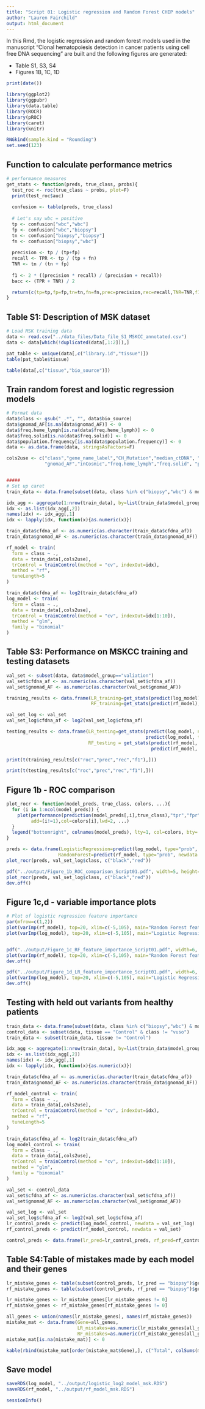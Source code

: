 ```yaml
---
title: "Script 01: Logistic regression and Random Forest CHIP models"
author: "Lauren Fairchild"
output: html_document
---
```


In this Rmd, the logistic regression and random forest models used in the manuscript "Clonal hematopoiesis detection in cancer patients using cell free DNA sequencing" are built and the following figures are generated:

* Table S1, S3, S4
* Figures 1B, 1C, 1D


```r
print(date())
```

```r
library(ggplot2)
library(ggpubr)
library(data.table)
library(ROCR)
library(pROC)
library(caret)
library(knitr)

RNGkind(sample.kind = "Rounding")
set.seed(123)
```

## Function to calculate performance metrics
```r
# performance measures
get_stats <- function(preds, true_class, probs){
  test_roc <- roc(true_class ~ probs, plot=F)
  print(test_roc$auc)
  
  confusion <- table(preds, true_class)
  
  # Let's say wbc = positive
  tp <- confusion["wbc","wbc"]
  fp <- confusion["wbc","biopsy"]
  tn <- confusion["biopsy","biopsy"]
  fn <- confusion["biopsy","wbc"]
  
  precision <- tp / (tp+fp)
  recall <- TPR <- tp / (tp + fn)
  TNR <- tn / (tn + fp)
  
  f1 <- 2 * ((precision * recall) / (precision + recall))
  bacc <- (TPR + TNR) / 2

  return(c(tp=tp,fp=fp,tn=tn,fn=fn,prec=precision,rec=recall,TNR=TNR,f1=f1,bacc=bacc,roc=test_roc$auc))
}
```

## Table S1: Description of MSK dataset
```r
# Load MSK training data 
data <- read.csv("../data_files/Data_file_S1_MSKCC_annotated.csv")
data <- data[which(!duplicated(data[,1:2])),]

pat_table <- unique(data[,c("library.id","tissue")])
table(pat_table$tissue)

table(data[,c("tissue","bio_source")])
```

## Train random forest and logistic regression models
```r
# Format data
data$class <- gsub("_.*", "", data$bio_source)
data$gnomad_AF[is.na(data$gnomad_AF)] <- 0
data$freq.heme_lymph[is.na(data$freq.heme_lymph)] <- 0
data$freq.solid[is.na(data$freq.solid)] <- 0
data$population.frequency[is.na(data$population.frequency)] <- 0
data <- as.data.frame(data, stringsAsFactors=F)

cols2use <- c("class","gene_name_label","CH_Mutation","median_ctDNA", "tq_ctDNA", grep("SBS", colnames(data), value=T), "cfdna_af", 
              "gnomad_AF","inCosmic","freq.heme_lymph","freq.solid", "population.frequency")


#####
# Set up caret
train_data <- data.frame(subset(data, class %in% c("biopsy","wbc") & model_group !="valiation"))

idx_agg <- aggregate(1:nrow(train_data), by=list(train_data$model_group), paste)
idx <- as.list(idx_agg[,2])
names(idx) <- idx_agg[,1]
idx <- lapply(idx, function(x){as.numeric(x)})

train_data$cfdna_af <- as.numeric(as.character(train_data$cfdna_af))
train_data$gnomad_AF <- as.numeric(as.character(train_data$gnomad_AF))

rf_model <- train(
  form = class ~ .,
  data = train_data[,cols2use],
  trControl = trainControl(method = "cv", indexOut=idx),
  method = "rf",
  tuneLength=5
)

train_data$cfdna_af <- log2(train_data$cfdna_af)
log_model <- train(
  form = class ~ .,
  data = train_data[,cols2use],
  trControl = trainControl(method = "cv", indexOut=idx[1:10]),
  method = "glm",
  family = "binomial"
)
```

## Table S3: Performance on MSKCC training and testing datasets
```r
val_set <- subset(data, data$model_group=="valiation")
val_set$cfdna_af <- as.numeric(as.character(val_set$cfdna_af))
val_set$gnomad_AF <- as.numeric(as.character(val_set$gnomad_AF))

training_results <- data.frame(LR_training=get_stats(predict(log_model), train_data$class, predict(log_model, type="prob")[,2]),
                               RF_training=get_stats(predict(rf_model), train_data$class, predict(rf_model, type="prob")[,2]))

val_set_log <- val_set
val_set_log$cfdna_af <- log2(val_set_log$cfdna_af)

testing_results <- data.frame(LR_testing=get_stats(predict(log_model, newdata = val_set_log), val_set_log$class, 
                                                   predict(log_model, type="prob", newdata = val_set_log)[,2]),
                              RF_testing = get_stats(predict(rf_model, newdata = val_set), val_set$class, 
                                                     predict(rf_model, type="prob", newdata = val_set)[,2]))

print(t(training_results[c("roc","prec","rec","f1"),]))

print(t(testing_results[c("roc","prec","rec","f1"),]))
```

## Figure 1b - ROC comparison
```r
plot_rocr <- function(model_preds, true_class, colors, ...){
  for (i in 1:ncol(model_preds)) {
    plot(performance(prediction(model_preds[,i],true_class),"tpr","fpr"), 
         add=(i!=1),col=colors[i],lwd=2, ...)
  }
  legend("bottomright", colnames(model_preds), lty=1, col=colors, bty='n')
}

preds <- data.frame(LogisticRegression=predict(log_model, type="prob", newdata = val_set_log)[,2],
                   RandomForest=predict(rf_model, type="prob", newdata = val_set)[,2])
plot_rocr(preds, val_set_log$class, c("black","red"))

pdf("../output/Figure_1b_ROC_comparison_Script01.pdf", width=5, height=5, useDingbats = F)
plot_rocr(preds, val_set_log$class, c("black","red"))
dev.off()
```

## Figure 1c,d - variable importance plots
```r
# Plot of logistic regression feature importance
par(mfrow=c(1,2))
plot(varImp(rf_model), top=20, xlim=c(-5,105), main="Random Forest feature importance")
plot(varImp(log_model), top=20, xlim=c(-5,105), main="Logistic Regression feature importance")


pdf("../output/Figure_1c_RF_feature_importance_Script01.pdf", width=6, height=4, useDingbats = F)
plot(varImp(rf_model), top=20, xlim=c(-5,105), main="Random Forest feature importance")
dev.off()

pdf("../output/Figure_1d_LR_feature_importance_Script01.pdf", width=6, height=4, useDingbats = F)
plot(varImp(log_model), top=20, xlim=c(-5,105), main="Logistic Regression feature importance")
dev.off()
```

## Testing with held out variants from healthy patients
```r
train_data <- data.frame(subset(data, class %in% c("biopsy","wbc") & model_group !="valiation"))
control_data <- subset(data, tissue == "Control" & class != "vuso")
train_data <- subset(train_data, tissue != "Control")

idx_agg <- aggregate(1:nrow(train_data), by=list(train_data$model_group), paste)
idx <- as.list(idx_agg[,2])
names(idx) <- idx_agg[,1]
idx <- lapply(idx, function(x){as.numeric(x)})

train_data$cfdna_af <- as.numeric(as.character(train_data$cfdna_af))
train_data$gnomad_AF <- as.numeric(as.character(train_data$gnomad_AF))

rf_model_control <- train(
  form = class ~ .,
  data = train_data[,cols2use],
  trControl = trainControl(method = "cv", indexOut=idx),
  method = "rf",
  tuneLength=5
)

train_data$cfdna_af <- log2(train_data$cfdna_af)
log_model_control <- train(
  form = class ~ .,
  data = train_data[,cols2use],
  trControl = trainControl(method = "cv", indexOut=idx[1:10]),
  method = "glm",
  family = "binomial"
)

val_set <- control_data
val_set$cfdna_af <- as.numeric(as.character(val_set$cfdna_af))
val_set$gnomad_AF <- as.numeric(as.character(val_set$gnomad_AF))

val_set_log <- val_set
val_set_log$cfdna_af <- log2(val_set_log$cfdna_af)
lr_control_preds <- predict(log_model_control, newdata = val_set_log)
rf_control_preds <- predict(rf_model_control, newdata = val_set)

control_preds <- data.frame(lr_pred=lr_control_preds, rf_pred=rf_control_preds, gene = val_set_log$gene_name)
```

## Table S4:Table of mistakes made by each model and their genes
```r
lr_mistake_genes <- table(subset(control_preds, lr_pred == "biopsy")$gene)
rf_mistake_genes <- table(subset(control_preds, rf_pred == "biopsy")$gene)

lr_mistake_genes <- lr_mistake_genes[lr_mistake_genes != 0]
rf_mistake_genes <- rf_mistake_genes[rf_mistake_genes != 0]

all_genes <- union(names(lr_mistake_genes), names(rf_mistake_genes))
mistake_mat <- data.frame(Gene=all_genes,
                          LR_mistakes=as.numeric(lr_mistake_genes[all_genes]), 
                          RF_mistakes=as.numeric(rf_mistake_genes[all_genes]))
mistake_mat[is.na(mistake_mat)] <- 0

kable(rbind(mistake_mat[order(mistake_mat$Gene),], c("Total", colSums(mistake_mat[,2:3]))))
```

## Save model
```r
saveRDS(log_model, "../output/logistic_log2_model_msk.RDS")
saveRDS(rf_model, "../output/rf_model_msk.RDS")
```

```r
sessionInfo()
```
